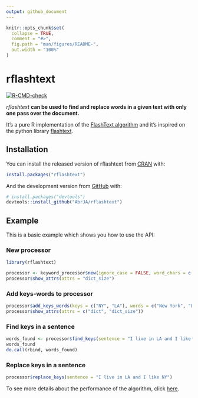 ```yaml
---
output: github_document
---
```


<!-- README.md is generated from README.Rmd. Please edit that file -->

```r
knitr::opts_chunk$set(
  collapse = TRUE,
  comment = "#>",
  fig.path = "man/figures/README-",
  out.width = "100%"
)
```

# rflashtext

<!-- badges: start -->
[![R-CMD-check](https://github.com/AbrJA/rflashtext/workflows/R-CMD-check/badge.svg)](https://github.com/AbrJA/rflashtext/actions)
<!-- badges: end -->

_rflashtext_ **can be used to find and replace words in a given text with only one pass over the document.** 

It's a pure R implementation of the [FlashText algorithm](https://arxiv.org/abs/1711.00046) and it's inspired on the python library [flashtext](https://github.com/vi3k6i5/flashtext).

## Installation

You can install the released version of rflashtext from [CRAN](https://cran.r-project.org/web/packages/rflashtext/index.html) with:

``` r
install.packages("rflashtext")
```

And the development version from [GitHub](https://github.com/AbrJA/rflashtext) with:

``` r
# install.packages("devtools")
devtools::install_github("AbrJA/rflashtext")
```
## Example

This is a basic example which shows you how to use the API:

### New processor

```r
library(rflashtext)

processor <- keyword_processor$new(ignore_case = FALSE, word_chars = c(letters, LETTERS))
processor$show_attrs(attrs = "dict_size")
```

### Add keys-words to processor

```r
processor$add_keys_words(keys = c("NY", "LA"), words = c("New York", "Los Angeles"))
processor$show_attrs(attrs = c("dict", "dict_size"))
```

### Find keys in a sentence

```r
words_found <- processor$find_keys(sentence = "I live in LA and I like NY")
words_found
do.call(rbind, words_found)
```

### Replace keys in a sentence

```r
processor$replace_keys(sentence = "I live in LA and I like NY")
```

To see more details about the performance of the algorithm, click [here](https://github.com/AbrJA/rflashtext_benchmark.git).

